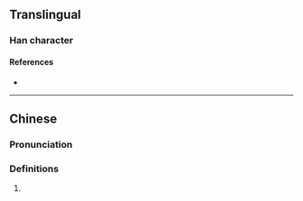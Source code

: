 {{character info}}
==Translingual==

===Han character===
{{Han char|rn=101|rad=用|as=04|sn=9|four=27227|canj=PHBQ|ids=⿱勿用}}

====References====
* {{Han ref|kx=0756.051|hdz=10259.060|uh=752E|ud=29998|bh=CFD9|bd=53209}}

----

==Chinese==
{{zh-forms}}

===Pronunciation===
{{zh-pron
|m=fèng
|c=fung6
|w=3vion
|cat=
}}

===Definitions===
{{zh-hanzi}}

# {{contraction of|zh|勿用|4=needn't}}